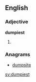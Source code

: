 ==English==

===Adjective===
'''dumpiest'''

# {{en-superlative of|dumpy}}

===Anagrams===
* [[dumpsite#English|dumpsite]]

[[sv:dumpiest]]